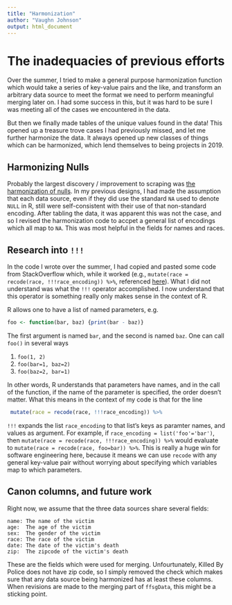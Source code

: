 ```yaml
---
title: "Harmonization"
author: "Vaughn Johnson"
output: html_document
---
```


# The inadequacies of previous efforts
Over the summer, I tried to make a general purpose harmonization function
which would take a series of key-value pairs and the like, and transform
an arbitrary data source to meet the format we need to perform meaningful
merging later on. I had some success in this, but it was hard to be sure 
I was meeting all of the cases we encountered in the data.

But then we finally made tables of the unique values found in the data! This
opened up a treasure trove cases I had previously missed, and let me further
harmonize the data. It always opened up new classes of things which can be
harmonized, which lend themselves to being projects in 2019.

## Harmonizing Nulls
Probably the largest discovery / improvement to scraping was [the harmonization 
of nulls](https://github.com/statnet/ffsg/blob/1d7d3450b130964676f2f747088a71c197678638/Data/ffsgData/R/Harmonizer.R#L107). In my previous designs, I had made the assumption that each data source,
even if they did use the standard `NA` used to denote `NULL` in R, still were
self-consistent with their use of that non-standard encoding. After tabling the
data, it was apparent this was not the case, and so I revised the harmonization
code to accpet a general list of encodings which all map to `NA`. This was most
helpful in the fields for names and races.

## Research into `!!!`
In the code I wrote over the summer, I had copied and pasted some code from 
StackOverflow which, while it worked (e.g., `mutate(race = recode(race, !!!race_encoding)) %>%`,
referenced [here](https://github.com/statnet/ffsg/blob/1d7d3450b130964676f2f747088a71c197678638/Data/ffsgData/R/Harmonizer.R#L114)). What I did not understand was what the `!!!` operator accomplished. 
I now understand that this operator is something really only makes sense in the
context of R. 

R allows one to have a list of named parameters, e.g.

```r
foo <- function(bar, baz) {print(bar - baz)}
```
The first argument is named `bar`, and the second is named `baz`. One can call 
`foo()` in several ways

1. `foo(1, 2)`
2. `foo(bar=1, baz=2)`
3. `foo(baz=2, bar=1)`

In other words, R understands that parameters have names, and in the call of
the function, if the name of the parameter is specified, the order doesn't
matter. What this means in the context of my code is that for the line 

```r
 mutate(race = recode(race, !!!race_encoding)) %>%
```

`!!!` expands the list `race_encoding` to that list's keys as paramter names,
and values as argument. For example, if `race_encoding = list('foo'='bar')`,
then `mutate(race = recode(race, !!!race_encoding)) %>%` would evaluate to 
`mutate(race = recode(race, foo=bar)) %>%`. This is really a huge win for 
software engineering here, because it means we can use `recode` with any
general key-value pair without worrying about specifying which variables map to 
which parameters.


## Canon columns, and future work
Right now, we assume that the three data sources share several fields:
```{eval=F}
name: The name of the victim
age:  The age of the victim
sex:  The gender of the victim
race: The race of the victim
date: The date of the victim's death
zip:  The zipcode of the victim's death
```
These are the fields which were used for merging. Unfourtunately, Killed By Police
does not have zip code, so I simply removed the check which makes sure that any
data source being harmonized has at least these columns. When revisions are made
to the merging part of `ffsgData`, this might be a sticking point.
